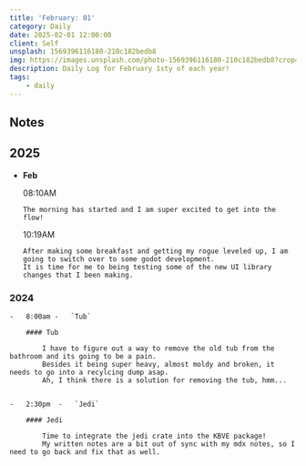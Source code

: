 ```yaml
---
title: 'February: 01'
category: Daily
date: 2025-02-01 12:00:00
client: Self
unsplash: 1569396116180-210c182bedb8
img: https://images.unsplash.com/photo-1569396116180-210c182bedb8?crop=entropy&cs=srgb&fm=jpg&ixid=MnwzNjM5Nzd8MHwxfHJhbmRvbXx8fHx8fHx8fDE2ODE3NDg2ODY&ixlib=rb-4.0.3&q=85
description: Daily Log for February 1sty of each year!
tags:
    - daily
---
```


## Notes


## 2025

-   **Feb**

    08:10AM

        The morning has started and I am super excited to get into the flow!

    10:19AM

        After making some breakfast and getting my rogue leveled up, I am going to switch over to some godot development.
        It is time for me to being testing some of the new UI library changes that I been making.


### 2024

    -   8:00am -   `Tub`

        #### Tub

            I have to figure out a way to remove the old tub from the bathroom and its going to be a pain.
            Besides it being super heavy, almost moldy and broken, it needs to go into a recylcing dump asap.
            Ah, I think there is a solution for removing the tub, hmm...
               

    -   2:30pm  -   `Jedi`

        #### Jedi
        
            Time to integrate the jedi crate into the KBVE package!
            My written notes are a bit out of sync with my mdx notes, so I need to go back and fix that as well.
            